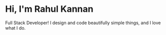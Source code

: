 # Hi, I'm Rahul Kannan

Full Stack Developer! 
I design and code beautifully simple things, and I love what I do.
